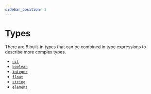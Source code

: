 ```yaml
---
sidebar_position: 3
---
```


# Types

There are 6 built-in types that can be combined in type expressions to describe more complex types.

- [`nil`](primitive/nil)
- [`boolean`](primitive/boolean)
- [`integer`](primitive/number#integer)
- [`float`](primitive/number#float)
- [`string`](primitive/string)
- [`element`](element)
